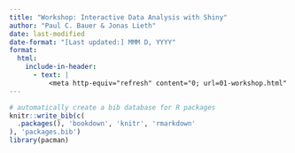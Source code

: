 ```yaml
---
title: "Workshop: Interactive Data Analysis with Shiny"
author: "Paul C. Bauer & Jonas Lieth"
date: last-modified
date-format: "[Last updated:] MMM D, YYYY"
format:
  html:
    include-in-header:
      - text: |
          <meta http-equiv="refresh" content="0; url=01-workshop.html" />
---
```





```r
# automatically create a bib database for R packages
knitr::write_bib(c(
  .packages(), 'bookdown', 'knitr', 'rmarkdown'
), 'packages.bib')
library(pacman)
```

